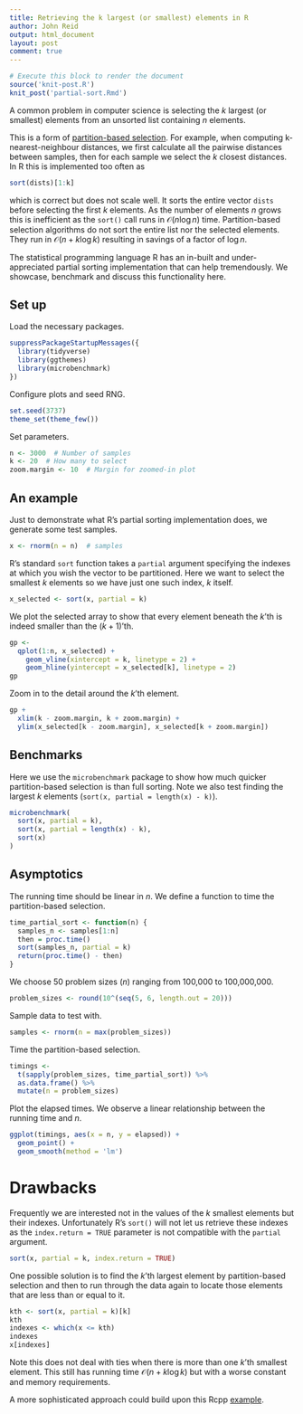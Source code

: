 ```yaml
---
title: Retrieving the k largest (or smallest) elements in R
author: John Reid
output: html_document
layout: post
comment: true
---
```


```r

# Execute this block to render the document
source('knit-post.R')
knit_post('partial-sort.Rmd')

```


A common problem in computer science is selecting the $k$ largest (or smallest)
elements from an unsorted list containing $n$ elements.

This is a form of [partition-based
selection]( https://en.wikipedia.org/wiki/Selection_algorithm#Partition-based_selection).
For example, when computing k-nearest-neighbour distances, we first calculate
all the pairwise distances between samples, then for each sample we select the
$k$ closest distances. In R this is implemented too often as

```r
sort(dists)[1:k]
```

which is correct but does not scale well. It sorts the entire vector `dists`
before selecting the first $k$ elements. As the number of elements $n$ grows
this is inefficient as the `sort()` call runs in $\mathcal{O}(n \log n)$ time.
Partition-based selection algorithms do not sort the entire list nor the
selected elements. They run in $\mathcal{O}(n + k \log k)$ resulting in savings
of a factor of $\log n$.

The statistical programming language R has an in-built and under-appreciated
partial sorting implementation that can help tremendously. We showcase,
benchmark and discuss this functionality here.


## Set up

Load the necessary packages.
```r

suppressPackageStartupMessages({
  library(tidyverse)
  library(ggthemes)
  library(microbenchmark)
})

```


Configure plots and seed RNG.
```r

set.seed(3737)
theme_set(theme_few())

```


Set parameters.
```r

n <- 3000  # Number of samples
k <- 20  # How many to select
zoom.margin <- 10  # Margin for zoomed-in plot

```


## An example

Just to demonstrate what R's partial sorting implementation does, we generate
some test samples.

```r

x <- rnorm(n = n)  # samples

```

R's standard `sort` function takes a `partial` argument specifying the indexes
at which you wish the vector to be partitioned. Here we want to select the
smallest $k$ elements so we have just one such index, $k$ itself.

```r

x_selected <- sort(x, partial = k)

```

We plot the selected array to show that every element beneath the $k$'th is indeed
smaller than the $(k+1)$'th.

```r

gp <-
  qplot(1:n, x_selected) +
    geom_vline(xintercept = k, linetype = 2) +
    geom_hline(yintercept = x_selected[k], linetype = 2)
gp

```

Zoom in to the detail around the $k$'th element.

```r

gp +
  xlim(k - zoom.margin, k + zoom.margin) +
  ylim(x_selected[k - zoom.margin], x_selected[k + zoom.margin])

```


## Benchmarks

Here we use the `microbenchmark` package to show how much quicker
partition-based selection is than full sorting. Note we also test finding the
largest $k$ elements (`sort(x, partial = length(x) - k)`).

```r

microbenchmark(
  sort(x, partial = k),
  sort(x, partial = length(x) - k),
  sort(x)
)

```


## Asymptotics

The running time should be linear in $n$. We define a function to time the
partition-based selection.

```r

time_partial_sort <- function(n) {
  samples_n <- samples[1:n]
  then = proc.time()
  sort(samples_n, partial = k)
  return(proc.time() - then)
}

```

We choose 50 problem sizes ($n$) ranging from 100,000 to 100,000,000.

```r

problem_sizes <- round(10^(seq(5, 6, length.out = 20)))

```

Sample data to test with.
```r

samples <- rnorm(n = max(problem_sizes))

```

Time the partition-based selection.

```r

timings <-
  t(sapply(problem_sizes, time_partial_sort)) %>%
  as.data.frame() %>%
  mutate(n = problem_sizes)

```

Plot the elapsed times. We observe a linear relationship between the running
time and $n$.

```r

ggplot(timings, aes(x = n, y = elapsed)) +
  geom_point() +
  geom_smooth(method = 'lm')

```


# Drawbacks

Frequently we are interested not in the values of the $k$ smallest elements but
their indexes. Unfortunately R's `sort()` will not let us retrieve these
indexes as the `index.return = TRUE` parameter is not compatible with the
`partial` argument.

```r

sort(x, partial = k, index.return = TRUE)

```

One possible solution is to find the $k$'th largest element by partition-based
selection and then to run through the data again to locate those elements that
are less than or equal to it.

```r

kth <- sort(x, partial = k)[k]
kth
indexes <- which(x <= kth)
indexes
x[indexes]

```

Note this does not deal with ties when there is more than one $k$'th smallest element.
This still has running time $\mathcal{O}(n + k \log k)$ but with a worse constant and
memory requirements.

A more sophisticated approach could build upon this Rcpp
[example](http://gallery.rcpp.org/articles/sorting/).
